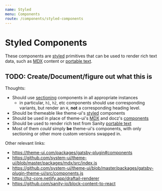 ```yaml
---
name: Styled
menu: Components
route: /components/styled-components
---
```


# Styled Components

These components are [styled] primitives that can be used to render
rich text data, such as [MDX] content or [portable text].

## TODO: Create/Document/figure out what this is

Thoughts:

- Should use [sectioning] components in all appropriate instances
  - in particular, `h1`, `h2`, etc components should use corresponding variants,
    but render an `H`, **not** a corresponding heading level.
- Should be themeable like theme-ui's [styled] components
- Should be used in place of theme-ui's [MDX] and docz's [components]
- Should be used to render rich text from Sanity [portable text]
- Most of them _could_ simply **be** theme-ui's components,
  with only sectioning or other more custom versions swapped in.

Other relevant links:

- https://theme-ui.com/packages/gatsby-plugin#components
- https://github.com/system-ui/theme-ui/blob/master/packages/mdx/src/index.js
- https://github.com/system-ui/theme-ui/blob/master/packages/gatsby-plugin-theme-ui/src/components.js
- https://hz-core.netlify.app/draftail-renderer
- https://github.com/sanity-io/block-content-to-react

[sectioning]: https://hz-core.netlify.app/sectioning
[styled]: https://theme-ui.com/styled
[mdx]: https://theme-ui.com/styling-mdx
[components]: https://www.docz.site/docs/components-api
[portable text]: https://www.sanity.io/docs/presenting-block-text#rendering-portable-text-in-react-c8e78c624f83
